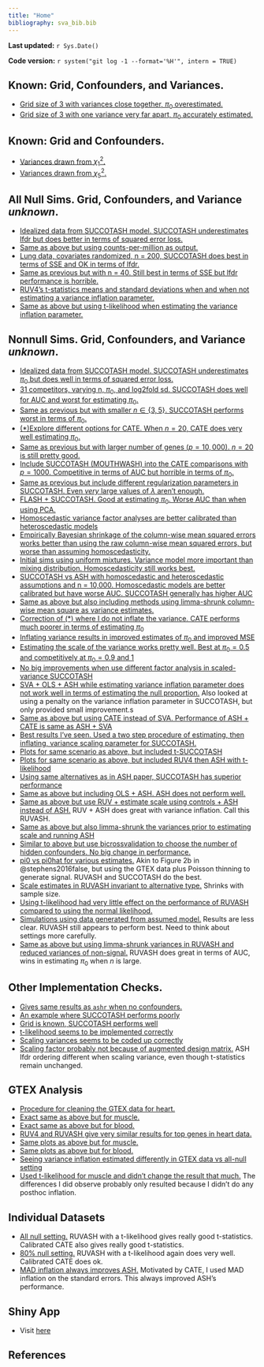 ```yaml
---
title: "Home"
bibliography: sva_bib.bib
---
```


**Last updated:** `r Sys.Date()`

**Code version:** `r system("git log -1 --format='%H'", intern = TRUE)`

## Known: Grid, Confounders, and Variances.

*  [Grid size of 3 with variances close together, $\pi_0$ overestimated.](alpha_sig_known.pdf)
*  [Grid size of 3 with one variance very far apart, $\pi_0$ accurately estimated.](alpha_sig_tau_known.pdf)


## Known: Grid and Confounders.

* [Variances drawn from $\chi^2_1$.](alpha_tau_known_1df_writeup.pdf)
* [Variances drawn from $\chi^2_5$.](alpha_tau_known_writeup.pdf)

## All Null Sims. Grid, Confounders, and Variance *unknown*.

* [Idealized data from SUCCOTASH model. SUCCOTASH underestimates lfdr but does better in terms of squared error loss.](count_theo_sims.pdf)
* [Same as above but using counts-per-million as output.](count_theo_sims_cpm.pdf)
* [Lung data, covariates randomized, n = 200, SUCCOTASH does best in terms of SSE and OK in terms of lfdr.](suc_v_rest_real_writeup.pdf)
* [Same as previous but with n = 40. Still best in terms of SSE but lfdr performance is horrible.](suc_v_rest_real_writeu_20v20.pdf)
* [RUV4's t-statistics means and standard deviations when and when not estimating a variance inflation parameter.](null_behavior.pdf)
* [Same as above but using t-likelihood when estimating the variance inflation parameter.](null_behaviort.pdf)

## Nonnull Sims. Grid, Confounders, and Variance *unknown*.

* [Idealized data from SUCCOTASH model. SUCCOTASH underestimates $\pi_0$ but does well in terms of squared error loss.](count_theo_nonnull_cpm.pdf)
* [31 competitors, varying n, $\pi_0$, and log2fold sd. SUCCOTASH does well for AUC and worst for estimating $\pi_0$.](varyNsampNullpiLog2sd.pdf)
* [Same as previous but with smaller $n \in \{3,5\}$. SUCCOTASH performs worst in terms of $\pi_0$.](varyNsampNullpiLog2sd_smallN.pdf)
* [(*)Explore different options for CATE. When $n = 20$, CATE does very well estimating $\pi_0$.](varyNsampNullpiLog2sd_cateonly.pdf)
* [Same as previous but with larger number of genes ($p = 10,000$). $n = 20$ is still pretty good.](varyNsampNullpiLog2sd_cateonly_10000.pdf)
* [Include SUCCOTASH (MOUTHWASH) into the CATE comparisons with $p = 1000$. Competitive in terms of AUC but horrible in terms of $\pi_0$.](varyNsampNullpiLog2sd_cateVsMouthwash.pdf)
* [Same as previous but include different regularization parameters in SUCCOTASH. Even *very* large values of $\lambda$ aren't enough.](calibrate_lambda.pdf)
* [FLASH + SUCCOTASH. Good at estimating $\pi_0$. Worse AUC than when using PCA.](varyNsampNullpiLog2sd_cateVsFlashMouthwash.pdf)
* [Homoscedastic variance factor analyses are better calibrated than heteroscedastic models](varyNsampNullpiLog2sd_cateVsMouthwashManyFA.pdf)
* [Empirically Bayesian shrinkage of the column-wise mean squared errors works better than using the raw column-wise mean squared errors, but worse than assuming homoscedasticity.](varyNsampNullpiLog2sd_cateVsMouthwashManyFA_shrinkPCA.pdf)
* [Initial sims using uniform mixtures. Variance model more important than mixing distribution. Homoscedasticity still works best.](unif_mix_compare.pdf)
* [SUCCOTASH vs ASH with homoscedastic and heteroscedastic assumptions and n = 10,000. Homoscedastic models are better calibrated but have worse AUC. SUCCOTASH generally has higher AUC](big_sims_mouth_largen_writeup.html)
* [Same as above but also including methods using limma-shrunk column-wise mean square as variance estimates.](big_sims_mouth_ashVsucc_writeup.html)
* [Correction of (*) where I do not inflate the variance. CATE performs much poorer in terms of estimating $\pi_0$](cate_redo.pdf)
* [Inflating variance results in improved estimates of $\pi_0$ and improved MSE](inflate_var_sims.pdf)
* [Estimating the scale of the variance works pretty well. Best at $\pi_0 = 0.5$ and competitively at $\pi_0 = 0.9$ and $1$](scale_var_sims.pdf)
* [No big improvements when use different factor analysis in scaled-variance SUCCOTASH](scale_var_sims_fa.pdf)
* [SVA + OLS + ASH while estimating variance inflation parameter does not work well in terms of estimating the null proportion.](sva_ash_varinflate.pdf) Also looked at using a penalty on the variance inflation parameter in SUCCOTASH, but only provided small improvement.s
* [Same as above but using CATE instead of SVA. Performance of ASH + CATE is same as ASH + SVA](ashr_cate.pdf)
* [Best results I've seen. Used a two step procedure of estimating, then inflating, variance scaling parameter for SUCCOTASH.](nopen_then_inflate.pdf)
* [Plots for same scenario as above, but included t-SUCCOTASH](muscle_tissue.pdf)
* [Plots for same scenario as above, but included RUV4 then ASH with t-likelihood](muscle_tissue_ruv_asht.pdf)
* [Using same alternatives as in ASH paper, SUCCOTASH has superior performance](diff_alttypes_muscle.pdf)
* [Same as above but including OLS + ASH. ASH does not perform well.](diff_alttypes_muscle_plus_ASH.pdf)
* [Same as above but use RUV + estimate scale using controls + ASH instead of ASH.](diff_alttypes_muscle_plus_ASH_RUV.pdf) RUV + ASH does great with variance inflation. Call this RUVASH.
* [Same as above but also limma-shrunk the variances prior to estimating scale and running ASH](diff_alttypes_muscle_plus_ASH_RUV_limma.pdf)
* [Similar to above but use bicrossvalidation to choose the number of hidden confounders. No big change in performance.](diff_alttypes_muscle_bcv.pdf)
* [pi0 vs pi0hat for various estimates.](pi0hat_sims.pdf) Akin to Figure 2b in @stephens2016false, but using the GTEX data plus Poisson thinning to generate signal. RUVASH and SUCCOTASH do the best.
* [Scale estimates in RUVASH invariant to alternative type.](scale_plot.pdf) Shrinks with sample size.
* [Using t-likelihood had very little effect on the performance of RUVASH compared to using the normal likelihood.](diff_alttypes_ruvasht.pdf)
* [Simulations using data generated from assumed model.](diff_alttypes_gaussian.pdf) Results are less clear. RUVASH still appears to perform best. Need to think about settings more carefully.
* [Same as above but using limma-shrunk variances in RUVASH and reduced variances of non-signal.](diff_alttypes_gaussian_limmashrink.pdf) RUVASH does great in terms of AUC, wins in estimating $\pi_0$ when $n$ is large.

## Other Implementation Checks.

* [Gives same results as `ashr` when no confounders.](check_with_ash.pdf)
* [An example where SUCCOTASH performs poorly](succotash_ests.html)
* [Grid is known, SUCCOTASH performs well](known_grid.html)
* [t-likelihood seems to be implemented correctly](test_tlike.pdf)
* [Scaling variances seems to be coded up correctly](scale_check.pdf)
* [Scaling factor probably not because of augmented design matrix.](explore_ruvmult.html) ASH lfdr ordering different when scaling variance, even though t-statistics remain unchanged.

## GTEX Analysis
* [Procedure for cleaning the GTEX data for heart.](gtex_clean.html)
* [Exact same as above but for muscle.](gtex_clean_muscle.html)
* [Exact same as above but for blood.](gtex_clean_blood.html)
* [RUV4 and RUVASH give very similar results for top genes in heart data.](analyze_cleaned_gtex.html)
* [Same plots as above but for muscle.](analyze_cleaned_gtex_muscle.html)
* [Same plots as above but for blood.](analyze_cleaned_gtex_blood.html)
* [Seeing variance inflation estimated differently in GTEX data vs all-null setting](inflation_vs_nsamp.html)
* [Used t-likelihood for muscle and didn't change the result that much.](fit_ruvasht_muscle.html) The differences I did observe probably only resulted because I didn't do any posthoc inflation.

## Individual Datasets
* [All null setting.](heart_t.html) RUVASH with a t-likelihood gives really good t-statistics. Calibrated CATE also gives really good t-statistics.
* [80\% null setting.](heart_t_nonnull.html) RUVASH with a t-likelihood again does very well. Calibrated CATE does ok.
* [MAD inflation always improves ASH.](cate_cal.html) Motivated by CATE, I used MAD inflation on the standard errors. This always improved ASH's performance.

## Shiny App

* Visit [here](https://github.com/dcgerard/succotash_sims/tree/master/analysis/mouthwash)

## References

